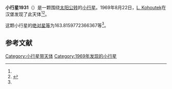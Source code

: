 {{Infobox planet
| bgcolour = #FFFFC0
| name = 1931 Capek
| symbol = 
| image = 
| caption = 
| discovery = yes
| discovery_ref = 
| discoverer = [[L._Kohoutek|L. Kohoutek]]
| discovery_site = [[汉堡|汉堡]] 
| discovered = 1969年8月22日
| designations = yes
| mp_name = 
| named_after = 
| alt_names = 1969 QB/ 1957 TK / 1969 PB
| mp_category = [[主带小行星|主带小行星]]
| orbit_ref = <ref name="a">[http://ssd.jpl.nasa.gov/sbdb.cgi?sstr=1931 1931 Capek] {{Wayback|url=http://ssd.jpl.nasa.gov/sbdb.cgi?sstr=1931 |date=20210717071306 }}，小行星數據庫瀏覽器（JPL Small-Body Database Browser）－[[美国国家航空航天局|美国国家航空航天局]]喷气推进实验室</ref>
| epoch = 2456400.5 (2013年4月18日更新)
| aphelion = {{convert|3.233501997889782|AU|km|3|abbr=on|lk=out}}
| perihelion = {{convert|1.847846973429838|AU|km|3|abbr=on}}
| semimajor = {{convert|2.54067448565981|AU|km|3|abbr=on}}
| eccentricity = 0.272694324
| period = 1479.183202 [[日|日]]<br />4.05[[儒略年|儒略年]]
| avg_speed = 
| inclination = 8.248879820133981
| asc_node = 182.5115291473899
| mean_anomaly = 
| arg_peri = 163.8159772366367
| satellites = 
| physical_characteristics = yes
| dimensions = 
| mass = 
| density = 
| surface_grav = 
| escape_velocity = 
| sidereal_day = 
| axial_tilt = 
| pole_ecliptic_lat = 
| pole_ecliptic_lon = 
| albedo = 
| temperatures= 
| temp_name1 = 
| mean_temp_1 = 
| max_temp_1 = 
| temp_name2 = 
| max_temp_2 = 
| spectral_type = 
| abs_magnitude = 163.8159772366367
}}

'''小行星1931'''（{{lang-en|1931 Capek}}）是一颗围绕[[太阳|太阳]][[公转|公转]]的[[小行星|小行星]]。1969年8月22日，[[L._Kohoutek|L. Kohoutek]]在汉堡发现了此天体<ref name="a" /><ref>{{cite news|title=小行星列表|url=http://cfa-www.harvard.edu/iau/lists/NumberedMPs.txt|accessdate=2013-07-08|newspaper=哈佛大学|archive-date=2008-05-17|archive-url=https://web.archive.org/web/20080517010638/http://cfa-www.harvard.edu/iau/lists/NumberedMPs.txt|dead-url=no}}</ref>。

这颗小行星的[[绝对星等|绝对星等]]为163.8159772366367等<ref name="a" />。

==参考文献==
{{reflist}}
{{Minor Planet Number|[[小行星1930|小行星1930]]|[[小行星1932|小行星1932]]}}

{{小天体}}

[[Category:小行星带天体|Category:小行星带天体]]
[[Category:1969年发现的小行星|Category:1969年发现的小行星]]

{{asteroid-stub}}